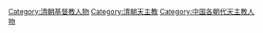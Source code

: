 [[Category:清朝基督教人物|Category:清朝基督教人物]]
[[Category:清朝天主教|Category:清朝天主教]]
[[Category:中国各朝代天主教人物|Category:中国各朝代天主教人物]]
